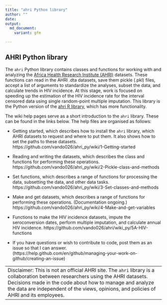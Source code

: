 ```yaml
---
title: "ahri Python library"
author: ""
date: 
output: 
  md_document:
    variant: gfm

---
```


## AHRI Python library

The `ahri` Python library contains classes and functions for working with and analyzing
the [Africa Health Research Institute (AHRI)](
https://www.ahri.org/research/#research-department )  datasets. These functions can
read in the AHRI .dta datasets, save them  pickle (.pkl) files, accept a list of arguments to standardize the analyses, subset the data, and calculate trends in HIV incidence. At this stage, work is focused on speeding up the estimation of the HIV incidence rate for the interval censored data using single random-point multiple imputation. This library is the Python version of the 
[ahri R library](https://github.com/vando026/ahri), which has more functionality.

The wiki help pages serve as a short introduction to the `ahri` library. These can be
found in the links below. The help files are organised as follows:

- Getting started, which describes how to install the `ahri` library, which AHRI datasets
  to request and where to put them.  It also shows how to set the paths to these datasets.
  https://github.com/vando026/ahri_py/wiki/1-Getting-started

- Reading and writing the datasets, which describes the class and functions for performing these
  operations.  https://github.com/vando026/ahri_py/wiki/2-Pickle-class-and-methods

- Set functions, which describes a range of functions for processing the data, subsetting the data, and other data tasks. 
  https://github.com/vando026/ahri_py/wiki/3-Set-classes-and-methods

- Make and get datasets, which describes a range of functions for performing these
  operations. (Documentation ongoing.) https://github.com/vando026/ahri_py/wiki/4-Make-and-get-variables

- Functions to make the HIV incidence datasets, impute the
  seroconversion dates, perform multiple imputation, and calculate annual HIV incidence.
  https://github.com/vando026/ahri/wiki_py/5A-HIV-functions

- If you have questions or wish to contribute to code, post them as an issue so that I can answer. (https://help.github.com/en/github/managing-your-work-on-github/creating-an-issue)


+---------------------------------------------------------------------------------------+
|Disclaimer: This is not an official AHRI site. The `ahri` library is a collaboration   |
|between researchers using the AHRI datasets.  Decisions made in the code about how to  |
|manage and analyze the data are independent of the views, opinions, and policies of    |
|AHRI and its employees.                                                                |
+---------------------------------------------------------------------------------------+
